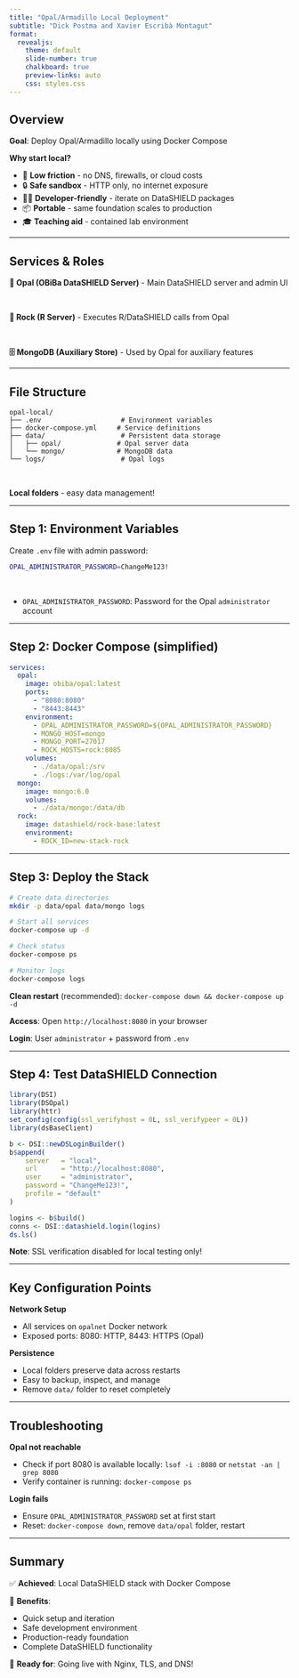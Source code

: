 ```yaml
---
title: "Opal/Armadillo Local Deployment"
subtitle: "Dick Postma and Xavier Escribà Montagut"
format: 
  revealjs:
    theme: default
    slide-number: true
    chalkboard: true
    preview-links: auto
    css: styles.css
---
```


## Overview

**Goal**: Deploy Opal/Armadillo locally using Docker Compose

**Why start local?**

- 🚀 **Low friction** - no DNS, firewalls, or cloud costs
- 🔒 **Safe sandbox** - HTTP only, no internet exposure  
- 👩‍💻 **Developer-friendly** - iterate on DataSHIELD packages
- 📦 **Portable** - same foundation scales to production
- 🎓 **Teaching aid** - contained lab environment

---

## Services & Roles
**🏢 Opal (OBiBa DataSHIELD Server)**
- Main DataSHIELD server and admin UI

<br>

**🔧 Rock (R Server)**
- Executes R/DataSHIELD calls from Opal

<br>

**🗄️ MongoDB (Auxiliary Store)**
- Used by Opal for auxiliary features

---

## File Structure

```
opal-local/
├── .env                    # Environment variables
├── docker-compose.yml     # Service definitions  
├── data/                   # Persistent data storage
│   ├── opal/              # Opal server data
│   └── mongo/             # MongoDB data
└── logs/                   # Opal logs
```

<br>

**Local folders** - easy data management!

---

## Step 1: Environment Variables

Create `.env` file with admin password:

```bash
OPAL_ADMINISTRATOR_PASSWORD=ChangeMe123!
```

<br>

- `OPAL_ADMINISTRATOR_PASSWORD`: Password for the Opal `administrator` account

---

## Step 2: Docker Compose (simplified)

```yaml
services:
  opal:
    image: obiba/opal:latest
    ports:
      - "8080:8080"
      - "8443:8443"
    environment:
      - OPAL_ADMINISTRATOR_PASSWORD=${OPAL_ADMINISTRATOR_PASSWORD}
      - MONGO_HOST=mongo
      - MONGO_PORT=27017
      - ROCK_HOSTS=rock:8085
    volumes:
      - ./data/opal:/srv
      - ./logs:/var/log/opal
  mongo:
    image: mongo:6.0
    volumes:
      - ./data/mongo:/data/db
  rock:
    image: datashield/rock-base:latest
    environment:
      - ROCK_ID=new-stack-rock
```

---

## Step 3: Deploy the Stack

```bash
# Create data directories
mkdir -p data/opal data/mongo logs

# Start all services
docker-compose up -d

# Check status
docker-compose ps

# Monitor logs
docker-compose logs
```

**Clean restart** (recommended): `docker-compose down && docker-compose up -d`

**Access**: Open `http://localhost:8080` in your browser

**Login**: User `administrator` + password from `.env`

---

## Step 4: Test DataSHIELD Connection

```r
library(DSI)
library(DSOpal)
library(httr)
set_config(config(ssl_verifyhost = 0L, ssl_verifypeer = 0L))
library(dsBaseClient)

b <- DSI::newDSLoginBuilder()
b$append(
    server   = "local",
    url      = "http://localhost:8080",
    user     = "administrator",
    password = "ChangeMe123!",
    profile = "default"
)

logins <- b$build()
conns <- DSI::datashield.login(logins)
ds.ls()
```

**Note**: SSL verification disabled for local testing only!

---

## Key Configuration Points

**Network Setup**

- All services on `opalnet` Docker network
- Exposed ports: 8080: HTTP, 8443: HTTPS (Opal)

**Persistence**

- Local folders preserve data across restarts
- Easy to backup, inspect, and manage
- Remove `data/` folder to reset completely

---

## Troubleshooting

**Opal not reachable**

- Check if port 8080 is available locally: `lsof -i :8080` or `netstat -an | grep 8080`
- Verify container is running: `docker-compose ps`

**Login fails**

- Ensure `OPAL_ADMINISTRATOR_PASSWORD` set at first start
- Reset: `docker-compose down`, remove `data/opal` folder, restart

---

## Summary

✅ **Achieved**: Local DataSHIELD stack with Docker Compose

🚀 **Benefits**: 

- Quick setup and iteration
- Safe development environment  
- Production-ready foundation
- Complete DataSHIELD functionality

🎯 **Ready for**: Going live with Nginx, TLS, and DNS!

